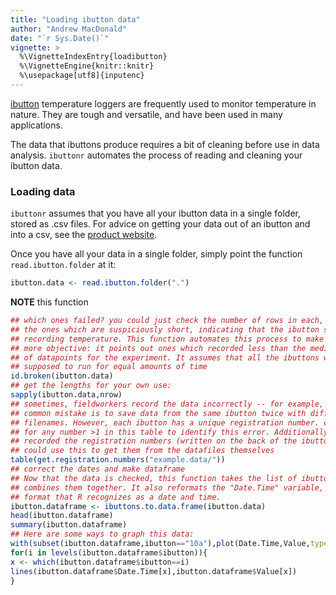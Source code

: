 ```yaml
---
title: "Loading ibutton data"
author: "Andrew MacDonald"
date: "`r Sys.Date()`"
vignette: >
  %\VignetteIndexEntry{loadibutton}
  %\VignetteEngine{knitr::knitr}
  %\usepackage[utf8]{inputenc}
---
```


[ibutton](http://en.wikipedia.org/wiki/1-Wire) temperature loggers are frequently used to monitor temperature in nature.  They are tough and versatile, and have been used in many applications.

The data that ibuttons produce requires a bit of cleaning before use in data analysis. `ibuttonr` automates the process of reading and cleaning your ibutton data.

### Loading data

`ibuttonr` assumes that you have all your ibutton data in a single folder, stored as .csv files. For advice on getting your data out of an ibutton and into a csv, see the [product website](http://www.maximintegrated.com/en/app-notes/index.mvp/id/3358).  

Once you have all your data in a single folder, simply point the function `read.ibutton.folder` at it:

```r
ibutton.data <- read.ibutton.folder(".")
```

**NOTE** this function 


```{reval=FALSE}
## which ones failed? you could just check the number of rows in each, and pick
## the ones which are suspiciously short, indicating that the ibutton stopped
## recording temperature. This function automates this process to make it a bit
## more objective: it points out ones which recorded less than the median number
## of datapoints for the experiment. It assumes that all the ibuttons were
## supposed to run for equal amounts of time
id.broken(ibutton.data)
## get the lengths for your own use:
sapply(ibutton.data,nrow)
## sometimes, fieldworkers record the data incorrectly -- for example, one
## common mistake is to save data from the same ibutton twice with different
## filenames. However, each ibutton has a unique registration number. check
## for any number >1 in this table to identify this error. Additionally, if you
## recorded the registration numbers (written on the back of the ibuttons) you
## could use this to get them from the datafiles themselves
table(get.registration.numbers("example.data/"))
## correct the dates and make dataframe
## Now that the data is checked, this function takes the list of ibuttons and
## combines them together. It also reformats the "Date.Time" variable, into a
## format that R recognizes as a date and time.
ibutton.dataframe <- ibuttons.to.data.frame(ibutton.data)
head(ibutton.dataframe)
summary(ibutton.dataframe)
## Here are some ways to graph this data:
with(subset(ibutton.dataframe,ibutton=="10a"),plot(Date.Time,Value,type="n"))
for(i in levels(ibutton.dataframe$ibutton)){
x <- which(ibutton.dataframe$ibutton==i)
lines(ibutton.dataframe$Date.Time[x],ibutton.dataframe$Value[x])
}
```